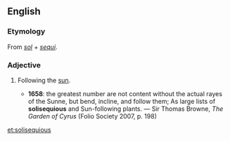 ==English==

===Etymology===
From {{etyl|la|en}} ''[[sol]]'' + ''[[sequi]]''.

===Adjective===
{{en-adj}}

# {{label|en|obsolete}} Following the [[sun]].
#* '''1658''': the greatest number are not content without the actual rayes of the Sunne, but bend, incline, and follow them; As large lists of '''solisequious''' and Sun-following plants. — Sir Thomas Browne, ''The Garden of Cyrus'' (Folio Society 2007, p. 198)

[[et:solisequious]]